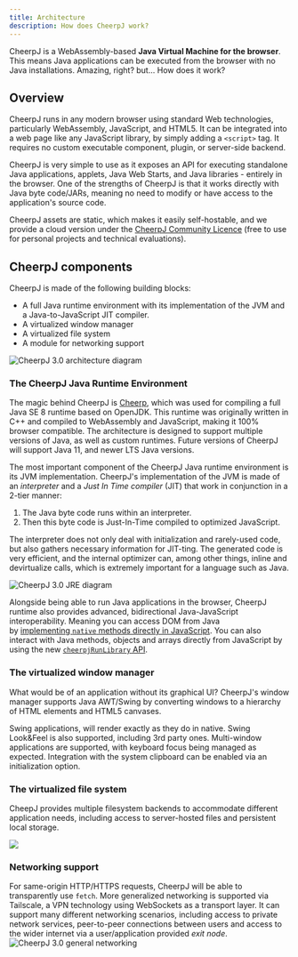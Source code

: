 ```yaml
---
title: Architecture
description: How does CheerpJ work?
---
```



CheerpJ is a WebAssembly-based **Java Virtual Machine for the browser**. This means Java applications can be executed from the browser with no Java installations. Amazing, right? but... How does it work?

## Overview

CheerpJ runs in any modern browser using standard Web technologies, particularly WebAssembly, JavaScript, and HTML5. It can be integrated into a web page like any JavaScript library, by simply adding a `<script>` tag. It requires no custom executable component, plugin, or server-side backend.

CheerpJ is very simple to use as it exposes an API for executing standalone Java applications, applets, Java Web Starts, and Java libraries - entirely in the browser. One of the strengths of CheerpJ is that it works directly with Java byte code/JARs, meaning no need to modify or have access to the application's source code.

CheerpJ assets are static, which makes it easily self-hostable, and we provide a cloud version under the [CheerpJ Community Licence](/cheerpj3/licensing) (free to use for personal projects and technical evaluations).

## CheerpJ components

CheerpJ is made of the following building blocks:

- A full Java runtime environment with its implementation of the JVM and a Java-to-JavaScript JIT compiler.
- A virtualized window manager
- A virtualized file system
- A module for networking support

![CheerpJ 3.0 architecture diagram](/cheerpj3/assets/cheerpj-3-arch.png)

### The CheerpJ Java Runtime Environment

The magic behind CheerpJ is [Cheerp], which was used for compiling a full Java SE 8 runtime based on OpenJDK. This runtime was originally written in C++ and compiled to WebAssembly and JavaScript, making it 100% browser compatible. The architecture is designed to support multiple versions of Java, as well as custom runtimes. Future versions of CheerpJ will support Java 11, and newer LTS Java versions.

The most important component of the CheerpJ Java runtime environment is its JVM implementation. CheerpJ's implementation of the JVM is made of an _interpreter_ and a _Just In Time compiler_ (JIT) that work in conjunction in a 2-tier manner:

1. The Java byte code runs within an interpreter.
2. Then this byte code is Just-In-Time compiled to optimized JavaScript.

The interpreter does not only deal with initialization and rarely-used code, but also gathers necessary information for JIT-ting. The generated code is very efficient, and the internal optimizer can, among other things, inline and devirtualize calls, which is extremely important for a language such as Java.

![CheerpJ 3.0 JRE diagram](/cheerpj3/assets/JRE.png)

Alongside being able to run Java applications in the browser, CheerpJ runtime also provides advanced, bidirectional Java-JavaScript interoperability. Meaning you can access DOM from Java by [implementing `native` methods directly in JavaScript](/cheerpj3/guides/Implementing-Java-native-methods-in-JavaScript). You can also interact with Java methods, objects and arrays directly from JavaScript by using the new [`cheerpjRunLibrary` API](/cheerpj3/reference/cheerpjRunLibrary).

### The virtualized window manager

What would be of an application without its graphical UI? CheerpJ's window manager supports Java AWT/Swing by converting windows to a hierarchy of HTML elements and HTML5 canvases.

Swing applications, will render exactly as they do in native. Swing Look&Feel is also supported, including 3rd party ones. Multi-window applications are supported, with keyboard focus being managed as expected. Integration with the system clipboard can be enabled via an initialization option.

### The virtualized file system

CheepJ provides multiple filesystem backends to accommodate different application needs, including access to server-hosted files and persistent local storage.

![](/cheerpj2/assets/filesystem.png)

<LinkButton
	type="secondary"
	href="/cheerpj3/guides/File-System-support"
	iconRight="ep:arrow-right-bold"
	label="File System guide"
/>

### Networking support

For same-origin HTTP/HTTPS requests, CheerpJ will be able to transparently use `fetch`. More generalized networking is supported via Tailscale, a VPN technology using WebSockets as a transport layer. It can support many different networking scenarios, including access to private network services, peer-to-peer connections between users and access to the wider internet via a user/application provided *exit node*.
![CheerpJ 3.0 general networking](/cheerpj3/assets/general_networking.png)

<LinkButton
	type="secondary"
	href="/cheerpj3/guides/Networking"
	iconRight="ep:arrow-right-bold"
	label="Networking guide"
/>

[cheerp]: /cheerp
[files and filesystems guide]: /cheerpj3/guides/File-System-support
[Networking guide]: /cheerpj3/guides/Networking
[licensing]: /cheerpj3/licensing

